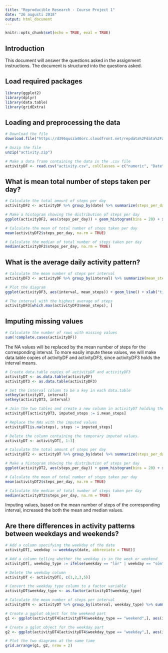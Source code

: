 ```yaml
---
title: "Reproducible Research - Course Project 1"
date: "26 augusti 2018"
output: html_document
---
```


```r
knitr::opts_chunk$set(echo = TRUE, eval = TRUE)
```

## Introduction
This document will answer the questions asked in the assignment instructions. The document is structured into the questions asked.

## Load required packages
```r
library(ggplot2)
library(dplyr)
library(data.table)
library(gridExtra)
```

## Loading and preprocessing the data
```r
# Download the file
download.file("https://d396qusza40orc.cloudfront.net/repdata%2Fdata%2Factivity.zip", destfile = "activity.zip")

# Unzip the file
unzip("activity.zip")

# Make a data frame containing the data in the .csv file
activityDF <- read.csv("activity.csv", colClasses = c("numeric", "Date", "integer"))
```

## What is mean total number of steps taken per day?
```r
# Calculate the total amount of steps per day
activityDF2 <- activityDF %>% group_by(date) %>% summarize(steps_per_day = sum(steps, na.rm = TRUE))

# Make a histogram showing the distribution of steps per day
ggplot(activityDF2, aes(steps_per_day)) + geom_histogram(bins = 20) + xlab("steps per day") + ggtitle("Counts of number of steps taken per day")

# Calculate the mean of total number of steps taken per day
mean(activityDF2$steps_per_day, na.rm = TRUE)

# Calculate the median of total number of steps taken per day
median(activityDF2$steps_per_day, na.rm = TRUE)

```

## What is the average daily activity pattern?
```r
# Calculate the mean number of steps per interval
activityDF3 <- activityDF %>% group_by(interval) %>% summarize(mean_steps = mean(steps, na.rm = TRUE))

# Plot the diagram
ggplot(activityDF3, aes(interval, mean_steps)) + geom_line() + xlab("time interval") + ylab("mean steps per 5-minute interval")

# The interval with the highest average of steps
activityDF3[which.max(activityDF3$mean_steps), ]
```

## Imputing missing values
```r
# Calculate the number of rows with missing values
sum(!complete.cases(activityDF))
```

The NA values will be replaced by the mean number of steps for the corresponding interval.
To more easily impute these values, we will make data.table copies of activityDF and activityDF3,
since activityDF3 holds the interval means.

```r
# Create data.table copies of activityDF and activityDF3
activityDT <- as.data.table(activityDF)
activityDT3 <- as.data.table(activityDF3)

# Set the interval column to be a key in each data.table
setkey(activityDT, interval)
setkey(activityDT3, interval)

# Join the two tables and create a new column in activityDT holding the values to be imputed
activityDT[activityDT3, imputed_steps := i.mean_steps]

# Replace the NAs with the imputed values
activityDT[is.na(steps), steps := imputed_steps]

# Delete the column containing the temporary imputed values.
activityDT <- activityDT[, 1:3]

# Calculate the total amount of steps per day
activityDT2 <- activityDT %>% group_by(date) %>% summarize(steps_per_day = sum(steps, na.rm = TRUE))

# Make a histogram showing the distribution of steps per day
ggplot(activityDT2, aes(steps_per_day)) + geom_histogram(bins = 20) + xlab("steps per day") + ggtitle("Counts of number of steps taken per day")

# Calculate the mean of total number of steps taken per day
mean(activityDT2$steps_per_day, na.rm = TRUE)

# Calculate the median of total number of steps taken per day
median(activityDT2$steps_per_day, na.rm = TRUE)
```

Imputing values, based on the mean number of steps of the corresponding interval, increased the both the mean and median values.

## Are there differences in activity patterns between weekdays and weekends?
```r
# Add a column specifying the weekday of the date
activityDT[, weekday := weekdays(date, abbreviate = TRUE)]

# Add a column telling whether the weekday is in the week or weekend
activityDT[, weekday_type := ifelse(weekday == "lör" | weekday == "sön", "weekend", "weekday")]

# Delete the weekday column
activityDT <- activityDT[, c(1,2,3,5)]

# Convert the weekday_type column to a factor variable
activityDT$weekday_type <- as.factor(activityDT$weekday_type)

# Calculate the mean number of steps per interval
activityDT4 <- activityDT %>% group_by(interval, weekday_type) %>% summarize(mean_steps = mean(steps))

# Create a ggplot object for the weekend part
g1 <- ggplot(activityDT4[activityDT4$weekday_type == "weekend",], aes(interval, mean_steps)) + geom_line(color = "blue") + xlab("time interval") + ylab("mean steps per 5-minute interval") + ggtitle("weekend")

# Create a gglot object for the weekday part
g2 <- ggplot(activityDT4[activityDT4$weekday_type == "weekday",], aes(interval, mean_steps)) + geom_line(color = "red") + xlab("time interval") + ylab("mean steps per 5-minute interval") + ggtitle("weekday")

# Plot the two diagrams at the same time
grid.arrange(g1, g2, nrow = 2)
```
